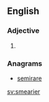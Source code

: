 ==English==

===Adjective===
{{head|en|adjective comparative form}}

# {{en-comparative of|smeary}}

===Anagrams===
* [[semirare#English|semirare]]

[[sv:smearier]]